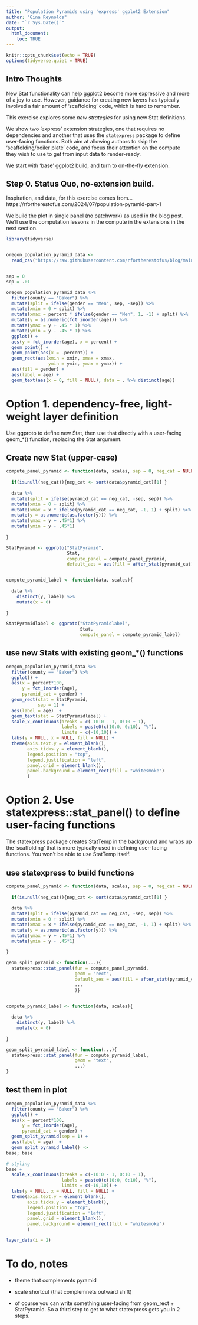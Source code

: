 ```yaml
---
title: "Population Pyramids using 'express' ggplot2 Extension"
author: "Gina Reynolds"
date: "`r Sys.Date()`"
output: 
  html_document:
    toc: TRUE
---
```


```r
knitr::opts_chunk$set(echo = TRUE)
options(tidyverse.quiet = TRUE)
```


## Intro Thoughts

New Stat functionality can help ggplot2 become more expressive and more of a joy to use.  However, guidance for creating new layers has typically involved a fair amount of 'scaffolding' code, which is hard to remember.  

This exercise explores some *new strategies* for using new Stat definitions.

We show two 'express' extension strategies, one that requires no dependencies and another that uses the `statexpress` package to define user-facing functions.  Both aim at allowing authors to skip the 'scaffolding/boiler plate' code, and focus their attention on the compute they wish to use to get from input data to render-ready. 

We start with 'base' ggplot2 build, and turn to on-the-fly extension.


## Step 0. Status Quo, no-extension build. 

Inspiration, and data, for this exercise comes from...
https://rfortherestofus.com/2024/07/population-pyramid-part-1

We build the plot in single panel (no patchwork) as used in the blog post.  We'll use the computation lessons in the compute in the extensions in the next section.



```r
library(tidyverse)


oregon_population_pyramid_data <-
  read_csv("https://raw.githubusercontent.com/rfortherestofus/blog/main/population-pyramid-part-1/oregon_population_pyramid_data.csv")


sep = 0
sep = .01

oregon_population_pyramid_data %>% 
  filter(county == "Baker") %>%
  mutate(split = ifelse(gender == "Men", sep, -sep)) %>% 
  mutate(xmin = 0 + split) %>% 
  mutate(xmax = percent * ifelse(gender == "Men", 1, -1) + split) %>% 
  mutate(y = as.numeric(fct_inorder(age))) %>% 
  mutate(ymax = y + .45 * 1) %>% 
  mutate(ymin = y - .45 * 1) %>% 
  ggplot() + 
  aes(y = fct_inorder(age), x = percent) + 
  geom_point() +
  geom_point(aes(x = -percent)) +
  geom_rect(aes(xmin = xmin, xmax = xmax, 
                ymin = ymin, ymax = ymax)) + 
  aes(fill = gender) + 
  aes(label = age) +
  geom_text(aes(x = 0, fill = NULL), data = . %>% distinct(age))


```

# Option 1. dependency-free, light-weight layer definition

Use ggproto to define new Stat, then use that directly with a user-facing geom_*() function, replacing the Stat argument.

## Create new Stat (upper-case)

```r

compute_panel_pyramid <- function(data, scales, sep = 0, neg_cat = NULL){
  
  if(is.null(neg_cat)){neg_cat <- sort(data$pyramid_cat)[1] }
  
  data %>% 
  mutate(split = ifelse(pyramid_cat == neg_cat, -sep, sep)) %>% 
  mutate(xmin = 0 + split) %>% 
  mutate(xmax = x * ifelse(pyramid_cat == neg_cat, -1, 1) + split) %>% 
  mutate(y = as.numeric(as.factor(y))) %>% 
  mutate(ymax = y + .45*1) %>% 
  mutate(ymin = y - .45*1)
  
}

StatPyramid <- ggproto("StatPyramid", 
                       Stat,
                       compute_panel = compute_panel_pyramid,
                       default_aes = aes(fill = after_stat(pyramid_cat)))


compute_pyramid_label <- function(data, scales){
  
  data %>% 
    distinct(y, label) %>% 
    mutate(x = 0)
  
}

StatPyramidlabel <- ggproto("StatPyramidlabel",
                            Stat,
                            compute_panel = compute_pyramid_label)
```

## use new Stats with existing geom_*() functions

```r
oregon_population_pyramid_data %>%
  filter(county == "Baker") %>%
  ggplot() + 
  aes(x = percent*100, 
      y = fct_inorder(age), 
      pyramid_cat = gender) +
  geom_rect(stat = StatPyramid,
            sep = 1) + 
  aes(label = age)  + 
  geom_text(stat = StatPyramidlabel) + 
  scale_x_continuous(breaks = c(-10:0 - 1, 0:10 + 1),
                     labels = paste0(c(10:0, 0:10), "%"),
                     limits = c(-10,10)) + 
  labs(y = NULL, x = NULL, fill = NULL) + 
  theme(axis.text.y = element_blank(),
        axis.ticks.y = element_blank(),
        legend.position = "top",
        legend.justification = "left", 
        panel.grid = element_blank(),
        panel.background = element_rect(fill = "whitesmoke")
        )
```

# Option 2. Use statexpress::stat_panel() to define user-facing functions

The statexpress package creates StatTemp in the background and wraps up the 'scaffolding' that is more typically used in defining user-facing functions.  You won't be able to use StatTemp itself.

## use statexpress to build functions


```r
compute_panel_pyramid <- function(data, scales, sep = 0, neg_cat = NULL){
  
  if(is.null(neg_cat)){neg_cat <- sort(data$pyramid_cat)[1] }
  
  data %>% 
  mutate(split = ifelse(pyramid_cat == neg_cat, -sep, sep)) %>% 
  mutate(xmin = 0 + split) %>% 
  mutate(xmax = x * ifelse(pyramid_cat == neg_cat, -1, 1) + split) %>% 
  mutate(y = as.numeric(as.factor(y))) %>% 
  mutate(ymax = y + .45*1) %>% 
  mutate(ymin = y - .45*1)
  
}

geom_split_pyramid <- function(...){
  statexpress::stat_panel(fun = compute_panel_pyramid, 
                          geom = "rect",
                          default_aes = aes(fill = after_stat(pyramid_cat)),
                          ...
                          )}


compute_pyramid_label <- function(data, scales){
  
  data %>% 
    distinct(y, label) %>% 
    mutate(x = 0)
  
}

geom_split_pyramid_label <- function(...){
  statexpress::stat_panel(fun = compute_pyramid_label, 
                          geom = "text",
                          ...)
}

```


## test them in plot

```r
oregon_population_pyramid_data %>%
  filter(county == "Baker") %>%
  ggplot() + 
  aes(x = percent*100, 
      y = fct_inorder(age), 
      pyramid_cat = gender) +
  geom_split_pyramid(sep = 1) + 
  aes(label = age)  + 
  geom_split_pyramid_label() ->
base; base

# styling
base + 
  scale_x_continuous(breaks = c(-10:0 - 1, 0:10 + 1),
                     labels = paste0(c(10:0, 0:10), "%"),
                     limits = c(-10,10)) + 
  labs(y = NULL, x = NULL, fill = NULL) + 
  theme(axis.text.y = element_blank(),
        axis.ticks.y = element_blank(),
        legend.position = "top",
        legend.justification = "left", 
        panel.grid = element_blank(),
        panel.background = element_rect(fill = "whitesmoke")
        )
```


```r
layer_data(i = 2)

```



# To do, notes

- theme that complements pyramid
- scale shortcut (that complemnets outward shift)


- of course you can write something user-facing from geom_rect + StatPyramid.  So a third step to get to what statexpress gets you in 2 steps.
